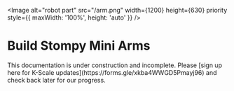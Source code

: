 
<Image
  alt="robot part"
  src="/arm.png"
  width={1200}
  height={630}
  priority
  style={{ maxWidth: '100%', height: 'auto' }}
/>

# Build Stompy Mini Arms

<Callout type="warning" emoji="⚠️">
This documentation is under construction and incomplete. Please [sign up here for K-Scale updates](https://forms.gle/xkba4WWGD5Pmayj96) and check back later for our progress.
</Callout>

